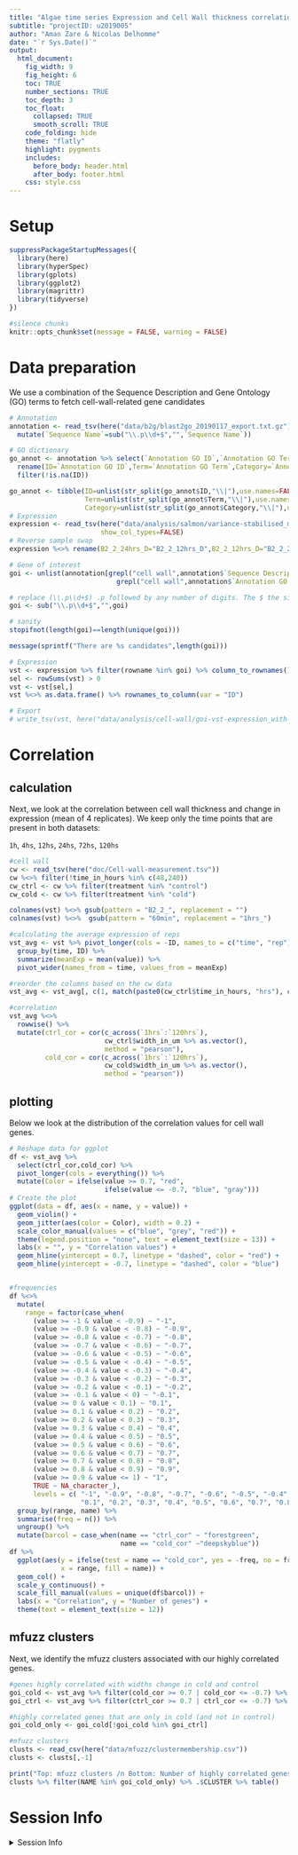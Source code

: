 ```yaml
---
title: "Algae time series Expression and Cell Wall thickness correlation"
subtitle: "projectID: u2019005"
author: "Aman Zare & Nicolas Delhomme"
date: "`r Sys.Date()`"
output: 
  html_document:
    fig_width: 9
    fig_height: 6
    toc: TRUE
    number_sections: TRUE
    toc_depth: 3
    toc_float:
      collapsed: TRUE
      smooth_scroll: TRUE
    code_folding: hide
    theme: "flatly" 
    highlight: pygments
    includes:
      before_body: header.html
      after_body: footer.html
    css: style.css    
---
```


# Setup 
```r
suppressPackageStartupMessages({
  library(here)
  library(hyperSpec)
  library(gplots)
  library(ggplot2)
  library(magrittr)
  library(tidyverse)
})

#silence chunks
knitr::opts_chunk$set(message = FALSE, warning = FALSE)

```

# Data preparation
We use a combination of the Sequence Description and Gene Ontology (GO) terms to fetch cell-wall-related gene candidates
```r
# Annotation
annotation <- read_tsv(here("data/b2g/blast2go_20190117_export.txt.gz"),show_col_types=FALSE) %>% 
  mutate(`Sequence Name`=sub("\\.p\\d+$","",`Sequence Name`))

# GO dictionary
go_annot <- annotation %>% select(`Annotation GO ID`,`Annotation GO Term`,`Annotation GO Category`) %>% 
  rename(ID=`Annotation GO ID`,Term=`Annotation GO Term`,Category=`Annotation GO Category`) %>% 
  filter(!is.na(ID)) 

go_annot <- tibble(ID=unlist(str_split(go_annot$ID,"\\|"),use.names=FALSE),
                   Term=unlist(str_split(go_annot$Term,"\\|"),use.names=FALSE),
                   Category=unlist(str_split(go_annot$Category,"\\|"),use.names=FALSE)) %>% distinct()
# Expression
expression <- read_tsv(here("data/analysis/salmon/variance-stabilised_model-aware_gene-expression_data.tsv"),
                       show_col_types=FALSE)
# Reverse sample swap
expression %<>% rename(B2_2_24hrs_D="B2_2_12hrs_D",B2_2_12hrs_D="B2_2_24hrs_D")

# Gene of interest
goi <- unlist(annotation[grepl("cell wall",annotation$`Sequence Description`) | 
                           grepl("cell wall",annotation$`Annotation GO Term`),"Sequence Name"],use.names=FALSE)

# replace (\\.p\\d+$) .p followed by any number of digits. The $ the sign that indicates the end of the text
goi <- sub("\\.p\\d+$","",goi)

# sanity
stopifnot(length(goi)==length(unique(goi)))

message(sprintf("There are %s candidates",length(goi)))

# Expression
vst <- expression %>% filter(rowname %in% goi) %>% column_to_rownames() %>% as.matrix()
sel <- rowSums(vst) > 0
vst <- vst[sel,]
vst %<>% as.data.frame() %>% rownames_to_column(var = "ID")

# Export
# write_tsv(vst, here("data/analysis/cell-wall/goi-vst-expression_with-geneID.tsv"))
```

# Correlation

## calculation
Next, we look at the correlation between cell wall thickness and change in expression (mean of 4 replicates). We keep only the time points that are present in both datasets:  

`1h`, `4hs`, `12hs`, `24hs`, `72hs`, `120hs` 

```r
#cell wall
cw <- read_tsv(here("doc/Cell-wall-measurement.tsv"))
cw %<>% filter(!time_in_hours %in% c(48,240))
cw_ctrl <- cw %>% filter(treatment %in% "control")
cw_cold <- cw %>% filter(treatment %in% "cold")

colnames(vst) %<>% gsub(pattern = "B2_2_", replacement = "")
colnames(vst) %<>%  gsub(pattern = "60min", replacement = "1hrs_")

#calculating the average expression of reps
vst_avg <- vst %>% pivot_longer(cols = -ID, names_to = c("time", "rep"), names_sep = "_") %>%
  group_by(time, ID) %>% 
  summarize(meanExp = mean(value)) %>% 
  pivot_wider(names_from = time, values_from = meanExp)

#reorder the columns based on the cw data
vst_avg <- vst_avg[, c(1, match(paste0(cw_ctrl$time_in_hours, "hrs"), colnames(vst_avg)))]

#correlation
vst_avg %<>% 
  rowwise() %>% 
  mutate(ctrl_cor = cor(c_across(`1hrs`:`120hrs`),
                        cw_ctrl$width_in_um %>% as.vector(),
                        method = "pearson"),
         cold_cor = cor(c_across(`1hrs`:`120hrs`),
                        cw_cold$width_in_um %>% as.vector(),
                        method = "pearson"))

```


## plotting
Below we look at the distribution of the correlation values for cell wall genes. 
```r
# Reshape data for ggplot
df <- vst_avg %>% 
  select(ctrl_cor,cold_cor) %>% 
  pivot_longer(cols = everything()) %>% 
  mutate(Color = ifelse(value >= 0.7, "red",
                        ifelse(value <= -0.7, "blue", "gray")))
# Create the plot
ggplot(data = df, aes(x = name, y = value)) +
  geom_violin() +
  geom_jitter(aes(color = Color), width = 0.2) +
  scale_color_manual(values = c("blue", "grey", "red")) +
  theme(legend.position = "none", text = element_text(size = 13)) +
  labs(x = "", y = "Correlation values") + 
  geom_hline(yintercept = 0.7, linetype = "dashed", color = "red") +
  geom_hline(yintercept = -0.7, linetype = "dashed", color = "blue")


#frequencies
df %<>% 
  mutate(
    range = factor(case_when(
      (value >= -1 & value < -0.9) ~ "-1",
      (value >= -0.9 & value < -0.8) ~ "-0.9",
      (value >= -0.8 & value < -0.7) ~ "-0.8",
      (value >= -0.7 & value < -0.6) ~ "-0.7",
      (value >= -0.6 & value < -0.5) ~ "-0.6",
      (value >= -0.5 & value < -0.4) ~ "-0.5",
      (value >= -0.4 & value < -0.3) ~ "-0.4",
      (value >= -0.3 & value < -0.2) ~ "-0.3",
      (value >= -0.2 & value < -0.1) ~ "-0.2",
      (value >= -0.1 & value < 0) ~ "-0.1",
      (value >= 0 & value < 0.1) ~ "0.1",
      (value >= 0.1 & value < 0.2) ~ "0.2",
      (value >= 0.2 & value < 0.3) ~ "0.3",
      (value >= 0.3 & value < 0.4) ~ "0.4",
      (value >= 0.4 & value < 0.5) ~ "0.5",
      (value >= 0.5 & value < 0.6) ~ "0.6",
      (value >= 0.6 & value < 0.7) ~ "0.7",
      (value >= 0.7 & value < 0.8) ~ "0.8",
      (value >= 0.8 & value < 0.9) ~ "0.9",
      (value >= 0.9 & value <= 1) ~ "1",
      TRUE ~ NA_character_), 
      levels = c( "-1", "-0.9", "-0.8", "-0.7", "-0.6", "-0.5", "-0.4", "-0.3", "-0.2", "-0.1",
                  "0.1", "0.2", "0.3", "0.4", "0.5", "0.6", "0.7", "0.8", "0.9", "1"))) %>% 
  group_by(range, name) %>%
  summarise(freq = n()) %>%
  ungroup() %>% 
  mutate(barcol = case_when(name == "ctrl_cor" ~ "forestgreen", 
                            name == "cold_cor" ~"deepskyblue"))
df %>% 
  ggplot(aes(y = ifelse(test = name == "cold_cor", yes = -freq, no = freq), 
             x = range, fill = name)) +
  geom_col() +
  scale_y_continuous() + 
  scale_fill_manual(values = unique(df$barcol)) + 
  labs(x = "Correlation", y = "Number of genes") + 
  theme(text = element_text(size = 12))
```

## mfuzz clusters
Next, we identify the mfuzz clusters associated with our highly correlated genes. 
```r
#genes highly correlated with widths change in cold and control
goi_cold <- vst_avg %>% filter(cold_cor >= 0.7 | cold_cor <= -0.7) %>% .$ID
goi_ctrl <- vst_avg %>% filter(ctrl_cor >= 0.7 | ctrl_cor <= -0.7) %>% .$ID

#highly correlated genes that are only in cold (and not in control)
goi_cold_only <- goi_cold[!goi_cold %in% goi_ctrl]

#mfuzz clusters
clusts <- read_csv(here("data/mfuzz/clustermembership.csv"))
clusts <- clusts[,-1]

print("Top: mfuzz clusters /n Bottom: Number of highly correlated genes (cold only) with cell wall growth in that mfuzz cluster")
clusts %>% filter(NAME %in% goi_cold_only) %>% .$CLUSTER %>% table()


```

# Session Info
<details><summary>Session Info</summary>
```r
sessionInfo()
```
</details>

&nbsp;
